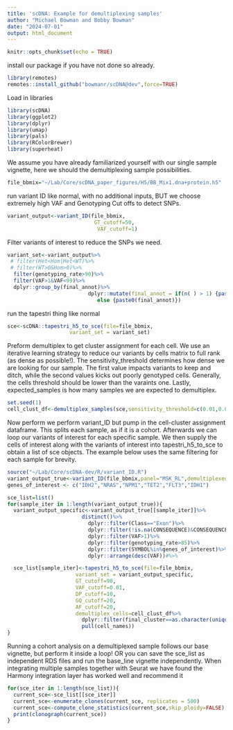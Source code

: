 ```yaml
---
title: 'scDNA: Example for demultiplexing samples'
author: "Michael Bowman and Bobby Bowman"
date: "2024-07-01"
output: html_document
---
```


```r
knitr::opts_chunk$set(echo = TRUE)
```
install our package if you have not done so already.
```r
library(remotes)
remotes::install_github("bowmanr/scDNA@dev",force=TRUE)
```

Load in libraries
```r
library(scDNA)
library(ggplot2)
library(dplyr)
library(umap)
library(pals)
library(RColorBrewer)
library(superheat)
```

We assume you have already familiarized yourself with our single sample vignette, here we should the demultiplexing sample possibilities.
```r
file_bbmix="~/Lab/Core/scDNA_paper_figures/H5/BB_Mix1.dna+protein.h5"

```

run variant ID like normal, with no additional inputs, 
BUT we choose extremely high VAF and Genotyping Cut offs to detect SNPs.
```r
variant_output<-variant_ID(file_bbmix,
                            GT_cutoff=50,
                             VAF_cutoff=1)
```

Filter variants of interest to reduce the SNPs we need.
```r
variant_set<-variant_output%>%
 # filter(Het<Hom|Het<WT)%>%
 # filter(WT>0&Hom>0)%>%
  filter(genotyping_rate>90)%>%
  filter(VAF>1&VAF<99)%>%
  dplyr::group_by(final_annot)%>%
                          dplyr::mutate(final_annot = if(n( ) > 1) {paste0(final_annot,"_",LETTERS[row_number()]) } 
                             else {paste0(final_annot)})

```

run the tapestri thing like normal
```r
sce<-scDNA::tapestri_h5_to_sce(file=file_bbmix,
                    variant_set = variant_set)
```

Preform demultiplex to get cluster assignment for each cell. 
We use an iterative learning strategy to reduce our variants by cells matrix to
full rank (as dense as possible!). The sensitivity_threshold determines how dense 
we are looking for our sample. The first value impacts variants to keep and ditch,
while the second values kicks out poorly genotyped cells. Generally, the cells 
threshold should be lower than the varaints one. Lastly, expected_samples is how
many samples we are expected to demultiplex.
```r
set.seed(1)
cell_clust_df<-demultiplex_samples(sce,sensitivity_threshold=c(0.01,0.0001),expected_samples =5)

```

Now perform we perform variant_ID but pump in the cell-cluster assignment dataframe.
This splits each sample, as if it is a cohort. Afterwards we can loop our variants of
interest for each specific sample. We then supply the cells of interest along with the
variants of interest into tapestri_h5_to_sce to obtain a list of sce objects.
The example below uses the same filtering for each sample for brevity.
```r
source("~/Lab/Core/scDNA-dev/R/variant_ID.R")
variant_output_true<-variant_ID(file_bbmix,panel="MSK_RL",demultiplexed = cell_clust_df)
genes_of_interest <- c("IDH2","NRAS","NPM1","TET2","FLT3","IDH1")

sce_list=list()
for(sample_iter in 1:length(variant_output_true)){
  variant_output_specific<-variant_output_true[[sample_iter]]%>%
                        distinct()%>%
                          dplyr::filter(Class=="Exon")%>%
                          dplyr::filter(!is.na(CONSEQUENCE)&CONSEQUENCE!="synonymous")%>%
                          dplyr::filter(VAF>1)%>%
                          dplyr::filter(genotyping_rate>85)%>%
                          dplyr::filter(SYMBOL%in%genes_of_interest)%>%   
                          dplyr::arrange(desc(VAF))#%>%

  sce_list[sample_iter]<-tapestri_h5_to_sce(file=file_bbmix,
                      variant_set = variant_output_specific,
                      GT_cutoff=90, 
                      VAF_cutoff=0.01,
                      DP_cutoff=10,
                      GQ_cutoff=20,
                      AF_cutoff=20,
                      demultiplex_cells=cell_clust_df%>%
                        dplyr::filter(final_cluster==as.character(unique(final_cluster)[sample_iter]))%>%
                        pull(cell_names))
}

```

Running a cohort analysis on a demultiplexed sample follows our base vignette, but perform it inside a loop!
OR you can save the sce_list as independent RDS files and run the base_line vignette independently. 
When integrating multiple samples together with Seurat we have found the Harmony integration layer has worked well and recommend it
```r

for(sce_iter in 1:length(sce_list)){
  current_sce<-sce_list[[sce_iter]]
  current_sce<-enumerate_clones(current_sce, replicates = 500)
  current_sce<-compute_clone_statistics(current_sce,skip_ploidy=FALSE)
  print(clonograph(current_sce))
}


```
